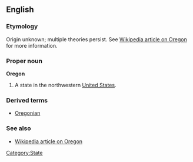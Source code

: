 ==English==

===Etymology===
Origin unknown; multiple theories persist. See [[w:Oregon#Origin_of_Oregon|Wikipedia article on Oregon]] for more information.

===Proper noun===
'''Oregon'''
# A state in the northwestern [[United States]].

===Derived terms===
* [[Oregonian]]
===See also===
* [[w:Oregon|Wikipedia article on Oregon]]
[[Category:State]]